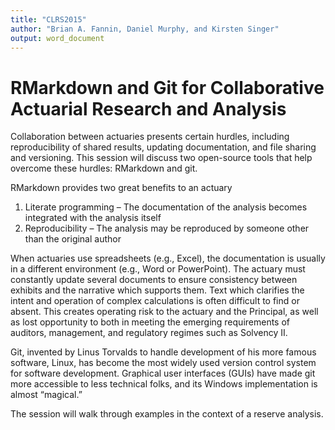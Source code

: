 ```yaml
---
title: "CLRS2015"
author: "Brian A. Fannin, Daniel Murphy, and Kirsten Singer"
output: word_document
---
```



RMarkdown and Git for Collaborative Actuarial Research and Analysis
========

Collaboration between actuaries presents
certain hurdles, including
reproducibility of shared results,
updating documentation, and
file sharing and versioning. 
This session will discuss two open-source tools that help 
overcome these hurdles:
RMarkdown and git.

RMarkdown provides two great benefits to an actuary

1. Literate programming -- The documentation of the analysis becomes 
integrated with the analysis itself
2. Reproducibility -- The analysis may be reproduced by someone other than 
the original author

When actuaries use spreadsheets (e.g., Excel), 
the documentation is usually in a different environment 
(e.g., Word or PowerPoint). 
The actuary must constantly update several documents to ensure consistency 
between exhibits and the narrative which supports them. 
Text which clarifies the intent and operation of complex calculations 
is often difficult to find or absent.
This creates operating risk to the actuary and the Principal, 
as well as lost opportunity to both in meeting the emerging requirements of 
auditors, management, and regulatory regimes such as Solvency II.

Git, invented by Linus Torvalds to handle development of his more
famous software, Linux, has become the most widely used
version control system for software development.
Graphical user interfaces (GUIs) have made git more accessible to
less technical folks, 
and its Windows implementation is almost "magical."

The session will walk through examples in the context of a reserve analysis.
